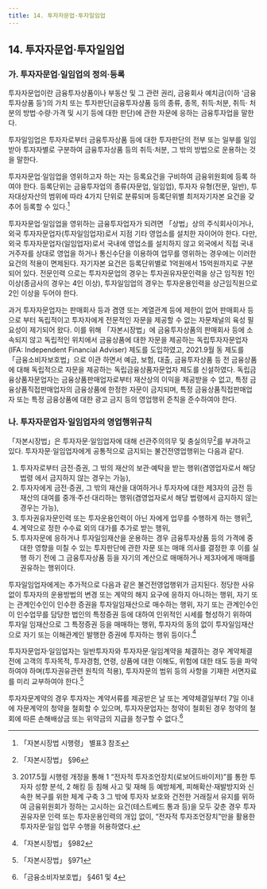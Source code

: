 ```yaml
---
title: 14. 투자자문업·투자일임업
---
```

## 14. 투자자문업·투자일임업

### 가. 투자자문업·일임업의 정의·등록
투자자문업이란 금융투자상품이나 부동산 및 그 관련 권리, 금융회사 예치금(이하 ‘금융 투자상품 등’)의 가치 또는 투자판단(금융투자상품 등의 종류, 종목, 취득·처분, 취득· 처분의 방법·수량·가격 및 시기 등에 대한 판단)에 관한 자문에 응하는 금융투자업을 말한다.

투자일임업은 투자자로부터 금융투자상품 등에 대한 투자판단의 전부 또는 일부를 일임 받아 투자자별로 구분하여 금융투자상품 등의 취득·처분, 그 밖의 방법으로 운용하는 것을 말한다.

투자자문업·일임업을 영위하고자 하는 자는 등록요건을 구비하여 금융위원회에 등록 하여야 한다. 등록단위는 금융투자업의 종류(자문업, 일임업), 투자자 유형(전문, 일반), 투자대상자산의 범위에 따라 4가지 단위로 분류되며 등록단위별 최저자기자본 요건을 갖추어 등록할 수 있다.[^1]

[^1]: 「자본시장법 시행령」 별표3 참조

투자자문업·일임업을 영위하는 금융투자업자가 되려면 「상법」상의 주식회사이거나, 외국 투자자문업자(투자일임업자)로서 지점 기타 영업소를 설치한 자이어야 한다. 다만, 외국 투자자문업자(일임업자)로서 국내에 영업소를 설치하지 않고 외국에서 직접 국내 거주자를 상대로 영업을 하거나 통신수단을 이용하여 업무를 영위하는 경우에는 이러한 요건의 적용이 면제된다. 자기자본 요건은 등록단위별로 1억원에서 15억원까지로 구분되어 있다. 전문인력 으로는 투자자문업의 경우는 투자권유자문인력을 상근 임직원 1인이상(종금사의 경우는 4인 이상), 투자일임업의 경우는 투자운용인력을 상근임직원으로 2인 이상을 두어야 한다.

과거 투자자문업자는 판매회사 등과 겸영 또는 계열관계 등에 제한이 없어 판매회사 등으로 부터 독립적이고 투자자에게 전문적인 자문을 제공할 수 없는 자문채널의 육성 필요성이 제기되어 왔다. 이를 위해 「자본시장법」에 금융투자상품의 판매회사 등에 소속되지 않고 독립적인 위치에서 금융상품에 대한 자문을 제공하는 독립투자자문업자(IFA: Independent Financial Adviser) 제도를 도입하였고, 2021.9월 동 제도를 「금융소비자보호법」으로 이관 하면서 예금, 보험, 대출, 금융투자상품 등 전 금융상품에 대해 독립적으로 자문을 제공하는 독립금융상품자문업자 제도를 신설하였다. 독립금융상품자문업자는 금융상품판매업자로부터 재산상의 이익을 제공받을 수 없고, 특정 금융상품직접판매업자의 금융상품에 한정한 자문이 금지되며, 특정 금융상품직접판매업자 또는 특정 금융상품에 대한 광고 금지 등의 영업행위 준칙을 준수하여야 한다.

### 나. 투자자문업자·일임업자의 영업행위규칙
「자본시장법」은 투자자문·일임업자에 대해 선관주의의무 및 충실의무[^2]를 부과하고 있다. 투자자문·일임업자에게 공통적으로 금지되는 불건전영업행위는 다음과 같다.
1) 투자자로부터 금전·증권, 그 밖의 재산의 보관·예탁을 받는 행위(겸영업자로서 해당 법령 에서 금지하지 않는 경우는 가능),
2) 투자자에게 금전·증권, 그 밖의 재산을 대여하거나 투자자에 대한 제3자의 금전 등 재산의 대여를 중개·주선·대리하는 행위(겸영업자로서 해당 법령에서 금지하지 않는 경우는 가능),
3) 투자권유자문인력 또는 투자운용인력이 아닌 자에게 업무를 수행하게 하는 행위[^3],
4) 계약으로 정한 수수료 외의 대가를 추가로 받는 행위,
5) 투자자문에 응하거나 투자일임재산을 운용하는 경우 금융투자상품 등의 가격에 중대한 영향을 미칠 수 있는 투자판단에 관한 자문 또는 매매 의사를 결정한 후 이를 실행 하기 전에 그 금융투자상품 등을 자기의 계산으로 매매하거나 제3자에게 매매를 권유하는 행위이다.

투자일임업자에게는 추가적으로 다음과 같은 불건전영업행위가 금지된다. 정당한 사유 없이 투자자의 운용방법의 변경 또는 계약의 해지 요구에 응하지 아니하는 행위, 자기 또는 관계인수인이 인수한 증권을 투자일임재산으로 매수하는 행위, 자기 또는 관계인수인이 인수업무를 담당한 법인의 특정증권 등에 대하여 인위적인 시세를 형성하기 위하여 투자일 임재산으로 그 특정증권 등을 매매하는 행위, 투자자의 동의 없이 투자일임재산으로 자기 또는 이해관계인 발행한 증권에 투자하는 행위 등이다.[^4]

투자자문업자·일임업자는 일반투자자와 투자자문·일임계약을 체결하는 경우 계약체결 전에 고객의 투자목적, 투자경험, 연령, 상품에 대한 이해도, 위험에 대한 태도 등을 파악 하여야 하며(투자권유관련 원칙의 적용), 투자자문의 범위 등의 사항을 기재한 서면자료를 미리 교부하여야 한다.[^5]

투자자문계약의 경우 투자자는 계약서류를 제공받은 날 또는 계약체결일부터 7일 이내에 자문계약의 청약을 철회할 수 있으며, 투자자문업자는 청약이 철회된 경우 청약의 철회에 따른 손해배상금 또는 위약금의 지급을 청구할 수 없다.[^6]

[^2]: 「자본시장법」 §96
[^3]: 2017.5월 시행령 개정을 통해 1 “전자적 투자조언장치(로보어드바이저)”를 통한 투자자 성향 분석, 2 해킹 등 침해 사고 및 재해 등 예방체계, 피해확산·재발방지와 신속한 복구를 위한 체계 구축 3 그 밖에 투자자 보호와 건전한 거래질서 유지를 위하여 금융위원회가 정하는 고시하는 요건(테스트베드 통과 등)을 모두 갖춘 경우 투자권유자문 인력 또는 투자운용인력의 개입 없이, “전자적 투자조언장치”만을 활용한 투자자문·일임 업무 수행을 허용하였다.
[^4]: 「자본시장법」 §982
[^5]: 「자본시장법」 §971
[^6]: 「금융소비자보호법」 §461 및 4
